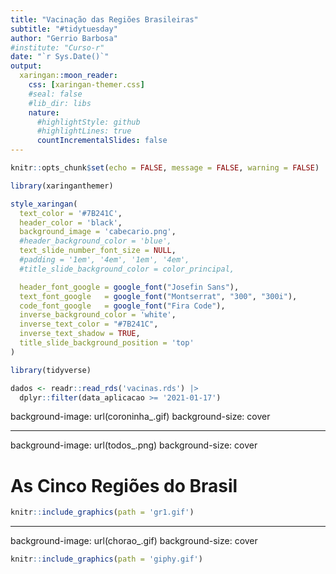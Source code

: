 ```yaml
---
title: "Vacinação das Regiões Brasileiras"
subtitle: "#tidytuesday"
author: "Gerrio Barbosa"
#institute: "Curso-r"
date: "`r Sys.Date()`"
output:
  xaringan::moon_reader:
    css: [xaringan-themer.css]
    #seal: false
    #lib_dir: libs
    nature:
      #highlightStyle: github
      #highlightLines: true
      countIncrementalSlides: false
---
```


```r

knitr::opts_chunk$set(echo = FALSE, message = FALSE, warning = FALSE)

```

```r

library(xaringanthemer)

style_xaringan(
  text_color = '#7B241C',
  header_color = 'black',
  background_image = 'cabecario.png',
  #header_background_color = 'blue',
  text_slide_number_font_size = NULL,
  #padding = '1em', '4em', '1em', '4em',
  #title_slide_background_color = color_principal,

  header_font_google = google_font("Josefin Sans"),
  text_font_google   = google_font("Montserrat", "300", "300i"),
  code_font_google   = google_font("Fira Code"),
  inverse_background_color = 'white',
  inverse_text_color = "#7B241C",
  inverse_text_shadow = TRUE,
  title_slide_background_position = 'top'
)

```

```r
library(tidyverse)

```

```r

dados <- readr::read_rds('vacinas.rds') |> 
  dplyr::filter(data_aplicacao >= '2021-01-17') 

```
background-image: url(coroninha_.gif)
background-size: cover

---

background-image: url(todos_.png)
background-size: cover

# As Cinco Regiões do Brasil


```r

knitr::include_graphics(path = 'gr1.gif')

```

---

background-image: url(chorao_.gif)
background-size: cover


```r

knitr::include_graphics(path = 'giphy.gif')

```
